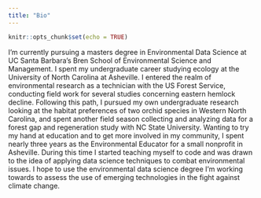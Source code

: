 ```yaml
---
title: "Bio"
---
```


```r
knitr::opts_chunk$set(echo = TRUE)
```

I’m currently pursuing a masters degree in Environmental Data Science at UC Santa Barbara’s Bren School of Environmental Science and Management. I spent my undergraduate career studying ecology at the University of North Carolina at Asheville. I entered the realm of environmental research as a technician with the US Forest Service, conducting field work for several studies concerning eastern hemlock decline. Following this path, I pursued my own undergraduate research looking at the habitat preferences of two orchid species in Western North Carolina, and spent another field season collecting and analyzing data for a forest gap and regeneration study with NC State University. Wanting to try my hand at education and to get more involved in my community, I spent nearly three years as the Environmental Educator for a small nonprofit in Asheville. During this time I started teaching myself to code and was drawn to the idea of applying data science techniques to combat environmental issues. I hope to use the environmental data science degree I’m working towards to assess the use of emerging technologies in the fight against climate change.